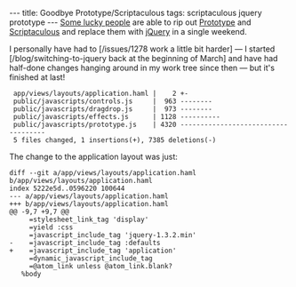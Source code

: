 ---
title: Goodbye Prototype/Scriptaculous
tags: scriptaculous jquery prototype
---
[http://fukamachi.org/wp/2009/04/13/js-changeover/ Some lucky people] are able to rip out [[Prototype]] and [[Scriptaculous]] and replace them with [[jQuery]] in a single weekend.

I personally have had to [/issues/1278 work a little bit harder] &mdash; I started [/blog/switching-to-jquery back at the beginning of March] and have had half-done changes hanging around in my work tree since then &mdash; but it's finished at last!

<pre> app/views/layouts/application.haml |    2 +-
 public/javascripts/controls.js     |  963 --------
 public/javascripts/dragdrop.js     |  973 --------
 public/javascripts/effects.js      | 1128 ----------
 public/javascripts/prototype.js    | 4320 ------------------------------------
 5 files changed, 1 insertions(+), 7385 deletions(-)</pre>

The change to the application layout was just:

<pre>diff --git a/app/views/layouts/application.haml b/app/views/layouts/application.haml
index 5222e5d..0596220 100644
--- a/app/views/layouts/application.haml
+++ b/app/views/layouts/application.haml
@@ -9,7 +9,7 @@
     =stylesheet_link_tag 'display'
     =yield :css
     =javascript_include_tag 'jquery-1.3.2.min'
-    =javascript_include_tag :defaults
+    =javascript_include_tag 'application'
     =dynamic_javascript_include_tag
     =@atom_link unless @atom_link.blank?
   %body</pre>

